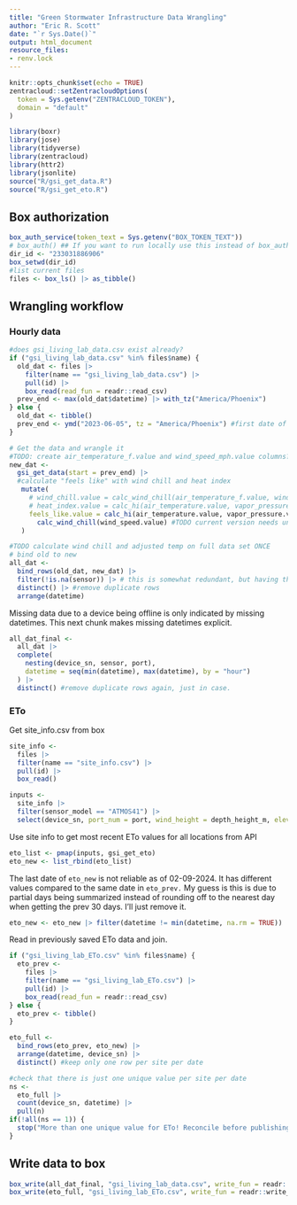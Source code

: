 ```yaml
---
title: "Green Stormwater Infrastructure Data Wrangling"
author: "Eric R. Scott"
date: "`r Sys.Date()`"
output: html_document
resource_files:
- renv.lock
---
```


```r
knitr::opts_chunk$set(echo = TRUE)
zentracloud::setZentracloudOptions(
  token = Sys.getenv("ZENTRACLOUD_TOKEN"),
  domain = "default"
)

library(boxr)
library(jose)
library(tidyverse)
library(zentracloud)
library(httr2)
library(jsonlite)
source("R/gsi_get_data.R")
source("R/gsi_get_eto.R")
```

<!--
## First time publishing

Publishing this workflow to Posit Connect will fail the first time because the environment variable `BOX_TOKEN_TEXT` is unset.  But, you still can find the app on viz.datascience.arizona.edu and add that env var.  Then, re-publish, and it should work.
-->
## Box authorization

```r
box_auth_service(token_text = Sys.getenv("BOX_TOKEN_TEXT"))
# box_auth() ## If you want to run locally use this instead of box_auth_service()
dir_id <- "233031886906"
box_setwd(dir_id)
#list current files
files <- box_ls() |> as_tibble()
```

## Wrangling workflow

### Hourly data

```r
#does gsi_living_lab_data.csv exist already?
if ("gsi_living_lab_data.csv" %in% files$name) {
  old_dat <- files |> 
    filter(name == "gsi_living_lab_data.csv") |> 
    pull(id) |> 
    box_read(read_fun = readr::read_csv)
  prev_end <- max(old_dat$datetime) |> with_tz("America/Phoenix")
} else {
  old_dat <- tibble()
  prev_end <- ymd("2023-06-05", tz = "America/Phoenix") #first date of data
}

# Get the data and wrangle it
#TODO: create air_temperature_f.value and wind_speed_mph.value columns?
new_dat <-
  gsi_get_data(start = prev_end) |> 
  #calculate "feels like" with wind chill and heat index
   mutate(
     # wind_chill.value = calc_wind_chill(air_temperature_f.value, wind_speed_mph.value),
     # heat_index.value = calc_hi(air_temperature.value, vapor_pressure.value),
     feels_like.value = calc_hi(air_temperature.value, vapor_pressure.value) |> 
       calc_wind_chill(wind_speed.value) #TODO current version needs units converted to F and mph.  Do this in calc_wind_chill()?
   )

#TODO calculate wind chill and adjusted temp on full data set ONCE
# bind old to new
all_dat <- 
  bind_rows(old_dat, new_dat) |> 
  filter(!is.na(sensor)) |> # this is somewhat redundant, but having this in gsi_get_data() only removes these from new data
  distinct() |> #remove duplicate rows
  arrange(datetime) 
```

Missing data due to a device being offline is only indicated by missing datetimes. This next chunk makes missing datetimes explicit.

```r
all_dat_final <-
  all_dat |> 
  complete(
    nesting(device_sn, sensor, port),
    datetime = seq(min(datetime), max(datetime), by = "hour")
  ) |> 
  distinct() #remove duplicate rows again, just in case.
```

### ETo

Get site_info.csv from box

```r
site_info <- 
  files |> 
  filter(name == "site_info.csv") |> 
  pull(id) |> 
  box_read()

inputs <-
  site_info |> 
  filter(sensor_model == "ATMOS41") |> 
  select(device_sn, port_num = port, wind_height = depth_height_m, elevation = Elevation, latitude = Latitude)
```

Use site info to get most recent ETo values for all locations from API

```r
eto_list <- pmap(inputs, gsi_get_eto)
eto_new <- list_rbind(eto_list)
```
The last date of `eto_new` is not reliable as of 02-09-2024.  It has different values compared to the same date in `eto_prev.`  My guess is this is due to partial days being summarized instead of rounding off to the nearest day when getting the prev 30 days.  I'll just remove it.

```r
eto_new <- eto_new |> filter(datetime != min(datetime, na.rm = TRUE))
```

Read in previously saved ETo data and join.

```r
if ("gsi_living_lab_ETo.csv" %in% files$name) {
  eto_prev <- 
    files |> 
    filter(name == "gsi_living_lab_ETo.csv") |> 
    pull(id) |> 
    box_read(read_fun = readr::read_csv)
} else {
  eto_prev <- tibble()
}

eto_full <-
  bind_rows(eto_prev, eto_new) |> 
  arrange(datetime, device_sn) |> 
  distinct() #keep only one row per site per date

#check that there is just one unique value per site per date
ns <- 
  eto_full |>
  count(device_sn, datetime) |>
  pull(n)
if(!all(ns == 1)) {
  stop("More than one unique value for ETo! Reconcile before publishing data")
}

```


## Write data to box

```r
box_write(all_dat_final, "gsi_living_lab_data.csv", write_fun = readr::write_csv)
box_write(eto_full, "gsi_living_lab_ETo.csv", write_fun = readr::write_csv)
```

